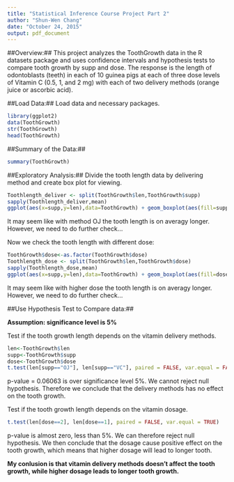 ```yaml
---
title: "Statistical Inference Course Project Part 2"
author: "Shun-Wen Chang"
date: "October 24, 2015"
output: pdf_document
---
```


##Overview:##
This project analyzes the ToothGrowth data in the R datasets package and uses confidence intervals and hypothesis tests to compare tooth growth by supp and dose. The response is the length of odontoblasts (teeth) in each of 10 guinea pigs at each of three dose levels of Vitamin C (0.5, 1, and 2 mg) with each of two delivery methods (orange juice or ascorbic acid).

##Load Data:##
Load data and necessary packages.

```r
library(ggplot2)
data(ToothGrowth)
str(ToothGrowth)
head(ToothGrowth)
```
##Summary of the Data:##
```r
summary(ToothGrowth)
```
##Exploratory Analysis:##
Divide the tooth length data by delivering method and create box plot for viewing.
```r
Toothlength_deliver <- split(ToothGrowth$len,ToothGrowth$supp)
sapply(Toothlength_deliver,mean)
ggplot(aes(x=supp,y=len),data=ToothGrowth) + geom_boxplot(aes(fill=supp))+ xlab("Supplement type")+ylab("Tooth length")
```

It may seem like with method OJ the tooth length is on averagy longer. However, we need to do further check...

Now we check the tooth length with different dose:
```r
ToothGrowth$dose<-as.factor(ToothGrowth$dose)
Toothlength_dose <- split(ToothGrowth$len,ToothGrowth$dose)
sapply(Toothlength_dose,mean)
ggplot(aes(x=supp,y=len),data=ToothGrowth) + geom_boxplot(aes(fill=dose))+ xlab("Dosage")+ylab("Tooth length")
```

It may seem like with higher dose the tooth length is on averagy longer. However, we need to do further check...

##Use Hypothesis Test to Compare data:##

**Assumption: significance level is 5%**

Test if the tooth growth length depends on the vitamin delivery methods.
```r
len<-ToothGrowth$len
supp<-ToothGrowth$supp
dose<-ToothGrowth$dose
t.test(len[supp=="OJ"], len[supp=="VC"], paired = FALSE, var.equal = FALSE)
```

p-value = 0.06063 is over significance level 5%. We cannot reject null hypothesis. Therefore we conclude that the delivery methods has no effect on the tooth growth.

Test if the tooth growth length depends on the vitamin dosage.
```r
t.test(len[dose==2], len[dose==1], paired = FALSE, var.equal = TRUE)
```

p-value is almost zero, less than 5%. We can therefore reject null hypothesis. We then conclude that the dosage cause positive effect on the tooth growth, which means that higher dosage will lead to longer tooth.


**My conlusion is that vitamin delivery methods doesn't affect the tooth growth, while higher dosage leads to longer tooth growth.**
